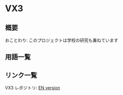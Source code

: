 #   VX3

## 概要
おことわり: このプロジェクトは学校の研究も兼ねています

## 用語一覧

## リンク一覧
VX3 レポジトリ:
[EN version](/portfolio?lang=en&id=vx3)